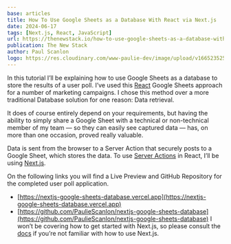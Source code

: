 ```yaml
---
base: articles
title: How To Use Google Sheets as a Database With React via Next.js
date: 2024-06-17
tags: [Next.js, React, JavaScript]
url: https://thenewstack.io/how-to-use-google-sheets-as-a-database-with-react-and-ssr/
publication: The New Stack
author: Paul Scanlon
logo: https://res.cloudinary.com/www-paulie-dev/image/upload/v1665235257/paulie.dev/Logos/tns-logo_miu6qk.png
---
```


In this tutorial I’ll be explaining how to use Google Sheets as a database to store the results of a user poll. I’ve used this [React](https://thenewstack.io/learn-react-start-of-a-frontend-dev-journey/) Google Sheets approach for a number of marketing campaigns. I chose this method over a more traditional Database solution for one reason: Data retrieval.

It does of course entirely depend on your requirements, but having the ability to simply share a Google Sheet with a technical or non-technical member of my team — so they can easily see captured data — has, on more than one occasion, proved really valuable.

Data is sent from the browser to a Server Action that securely posts to a Google Sheet, which stores the data. To use [Server Actions](https://thenewstack.io/how-to-build-a-server-side-react-app-using-vite-and-express/) in React, I’ll be using [Next.js](https://nextjs.org/docs/app/building-your-application/data-fetching/server-actions-and-mutations).

On the following links you will find a Live Preview and GitHub Repository for the completed user poll application.

- [https://nextjs-google-sheets-database.vercel.app](https://nextjs-google-sheets-database.vercel.app)
- [https://github.com/PaulieScanlon/nextjs-google-sheets-database](https://github.com/PaulieScanlon/nextjs-google-sheets-database)
  I won’t be covering how to get started with Next.js, so please consult the [docs](https://nextjs.org/docs) if you’re not familiar with how to use Next.js.
